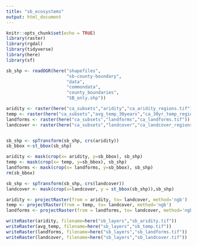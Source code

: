 ```yaml
---
title: "sb_ecosystems"
output: html_document
---
```


```r
knitr::opts_chunk$set(echo = TRUE)
library(raster)
library(rgdal)
library(tidyverse)
library(here)
library(sf)
```

```r
sb_shp <- readOGR(here("shapefiles",
                       "sb-county-boundary",
                       "data",
                       "commondata",
                       "county_boundaries",
                       "SB_only.shp"))

aridity <- raster(here("ca_subsets","aridity","ca_aridity_regions.tif"))
temp <- raster(here("ca_subsets","avg_temp_30years","ca_30yr_temp_regions.tif"))
landforms <- raster(here("ca_subsets","landforms","ca_landforms.tif"))
landcover <- raster(here("ca_subsets","landcover","ca_landcover_regions.tif"))


sb_shp <- spTransform(sb_shp, crs(aridity))
sb_bbox <-st_bbox(sb_shp)

aridity <- mask(crop(x= aridity, y=sb_bbox), sb_shp)
temp <- mask(crop(x= temp, y=sb_bbox), sb_shp)
landforms <- mask(crop(x= landforms, y=sb_bbox), sb_shp)
rm(sb_bbox)

sb_shp <- spTransform(sb_shp, crs(landcover))
landcover <- mask(crop(x=landcover, y = st_bbox(sb_shp)),sb_shp)
```


```r
aridity <- projectRaster(from = aridity, to= landcover, method='ngb')
temp <- projectRaster(from = temp, to= landcover, method='ngb')
landforms <- projectRaster(from = landforms, to= landcover, method='ngb')

writeRaster(aridity, filename=here("sb_layers","sb_aridity.tif"))
writeRaster(avg_temp, filename=here("sb_layers","sb_temp.tif"))
writeRaster(landforms, filename=here("sb_layers","sb_landforms.tif"))
writeRaster(landcover, filename=here("sb_layers","sb_landcover.tif"))
```


